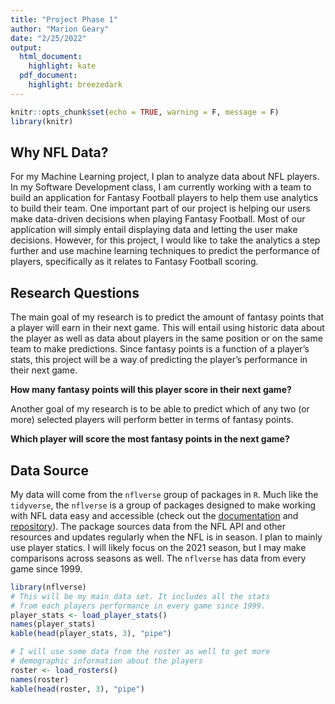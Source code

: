 ```yaml
---
title: "Project Phase 1"
author: "Marion Geary"
date: "2/25/2022"
output:
  html_document:
    highlight: kate
  pdf_document:
    highlight: breezedark
---
```


```r
knitr::opts_chunk$set(echo = TRUE, warning = F, message = F)
library(knitr)
```

## Why NFL Data?

For my Machine Learning project, I plan to analyze data about NFL players. In my Software Development class, I am currently working with a team to build an application for Fantasy Football players to help them use analytics to build their team. One important part of our project is helping our users make data-driven decisions when playing Fantasy Football. Most of our application will simply entail displaying data and letting the user make decisions. However, for this project, I would like to take the analytics a step further and use machine learning techniques to predict the performance of players, specifically as it relates to Fantasy Football scoring.

## Research Questions

The main goal of my research is to predict the amount of fantasy points that a player will earn in their next game. This will entail using historic data about the player as well as data about players in the same position or on the same team to make predictions. Since fantasy points is a function of a player's stats, this project will be a way of predicting the player's performance in their next game.

**How many fantasy points will this player score in their next game?**

Another goal of my research is to be able to predict which of any two (or more) selected players will perform better in terms of fantasy points.


**Which player will score the most fantasy points in the next game?**

## Data Source

My data will come from the `nflverse` group of packages in `R`. Much like the `tidyverse`, the `nflverse` is a group of packages designed to make working with NFL data easy and accessible (check out the [documentation](https://nflverse.nflverse.com) and [repository](https://github.com/nflverse)). The package sources data from the NFL API and other resources and updates regularly when the NFL is in season. I plan to mainly use player statics. I will likely focus on the 2021 season, but I may make comparisons across seasons as well. The `nflverse` has data from every game since 1999.

```r
library(nflverse)
# This will be my main data set. It includes all the stats
# from each players performance in every game since 1999.
player_stats <- load_player_stats()
names(player_stats)
kable(head(player_stats, 3), "pipe")

# I will use some data from the roster as well to get more
# demographic information about the players
roster <- load_rosters()
names(roster)
kable(head(roster, 3), "pipe")
```
